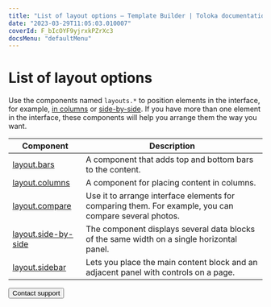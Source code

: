 ```yaml
---
title: "List of layout options — Template Builder | Toloka documentation"
date: "2023-03-29T11:05:03.010007"
coverId: F_bIcOYF9yjrxkPZrXc3
docsMenu: "defaultMenu"
---
```


# List of layout options

Use the components named `layouts.*` to position elements in the interface, for example, [in columns](/docs/template-builder/reference/layout.columns) or [side-by-side](/docs/template-builder/reference/layout.side-by-side). If you have more than one element in the interface, these components will help you arrange them the way you want.

| Component                                     | Description                                                                                           |
| --------------------------------------------- | ----------------------------------------------------------------------------------------------------- |
| [layout.bars](/docs/template-builder/reference/layout.bars)                 | A component that adds top and bottom bars to the content.                                             |
| [layout.columns](/docs/template-builder/reference/layout.columns)           | A component for placing content in columns.                                                           |
| [layout.compare](/docs/template-builder/reference/layout.compare)           | Use it to arrange interface elements for comparing them. For example, you can compare several photos. |
| [layout.side-by-side](/docs/template-builder/reference/layout.side-by-side) | The component displays several data blocks of the same width on a single horizontal panel.            |
| [layout.sidebar](/docs/template-builder/reference/layout.sidebar)           | Lets you place the main content block and an adjacent panel with controls on a page.                  |

<Button themeColor="light" view="default" size="l" type="link" url="/docs/guide/troubleshooting/support?form-source=template-builder-reference-layouts">Contact support</Button>